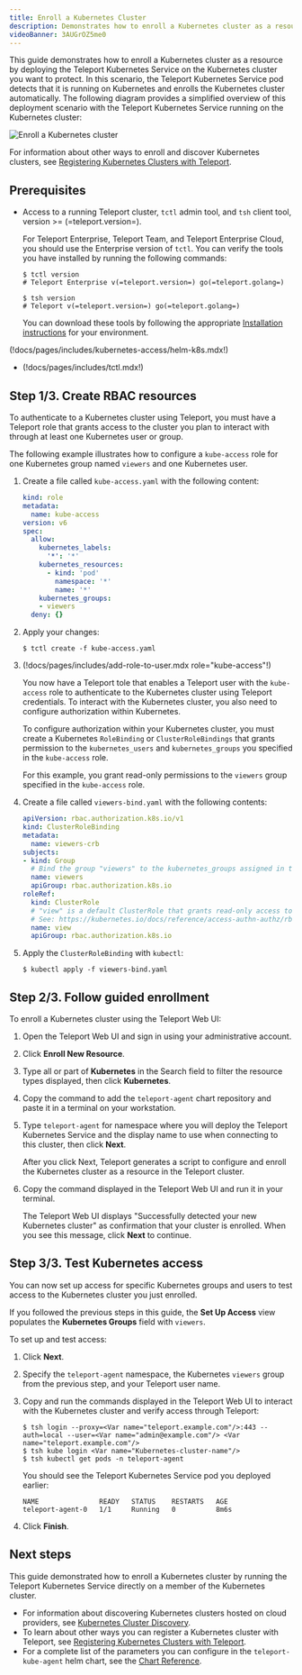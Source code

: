 ```yaml
---
title: Enroll a Kubernetes Cluster
description: Demonstrates how to enroll a Kubernetes cluster as a resource protected by Teleport.
videoBanner: 3AUGrOZ5me0
---
```


This guide demonstrates how to enroll a Kubernetes cluster as a resource by deploying the 
Teleport Kubernetes Service on the Kubernetes cluster you want to protect. In this scenario, 
the Teleport Kubernetes Service pod detects that it is running on Kubernetes and enrolls the 
Kubernetes cluster automatically. The following diagram provides a simplified overview of 
this deployment scenario with the Teleport Kubernetes Service running on the Kubernetes cluster:

![Enroll a Kubernetes cluster](../../img/k8s/enroll-kubernetes.png)

For information about other ways to enroll and discover Kubernetes clusters, see
[Registering Kubernetes Clusters with Teleport](./register-clusters.mdx).

## Prerequisites

- Access to a running Teleport cluster, `tctl` admin tool, and `tsh` client tool, 
  version >= (=teleport.version=). 
  
  For Teleport Enterprise, Teleport Team, and Teleport Enterprise Cloud, you should
  use the Enterprise version of `tctl`. 
  You can verify the tools you have installed by running the following commands:

  ```code
  $ tctl version
  # Teleport Enterprise v(=teleport.version=) go(=teleport.golang=)
  
  $ tsh version
  # Teleport v(=teleport.version=) go(=teleport.golang=)
  ```

  You can download these tools by following the appropriate [Installation 
  instructions](../installation.mdx#installation-instructions) for your environment.

(!docs/pages/includes/kubernetes-access/helm-k8s.mdx!)

- (!docs/pages/includes/tctl.mdx!)

## Step 1/3. Create RBAC resources

To authenticate to a Kubernetes cluster using Teleport, you must have a
Teleport role that grants access to the cluster you plan to interact with
through at least one Kubernetes user or group.

The following example illustrates how to configure a `kube-access` role for 
one Kubernetes group named `viewers` and one Kubernetes user.

1. Create a file called `kube-access.yaml` with the following content:
   
   ```yaml
   kind: role
   metadata:
     name: kube-access
   version: v6
   spec:
     allow:
       kubernetes_labels:
         '*': '*'
       kubernetes_resources:
         - kind: 'pod'
           namespace: '*'
           name: '*'
       kubernetes_groups:
       - viewers
     deny: {}
   ```

1. Apply your changes:

   ```code
   $ tctl create -f kube-access.yaml
   ```

1. (!docs/pages/includes/add-role-to-user.mdx role="kube-access"!)

   You now have a Teleport tole that enables a Teleport user with the `kube-access` role
   to authenticate to the Kubernetes cluster using Teleport credentials. To interact with 
   the Kubernetes cluster, you also need to configure authorization within Kubernetes.
   
   To configure authorization within your Kubernetes cluster, you must create a Kubernetes 
   `RoleBinding` or `ClusterRoleBindings` that grants permission to the `kubernetes_users` 
   and `kubernetes_groups` you specified in the `kube-access` role.
   
   For this example, you grant read-only permissions to the `viewers` group specified in 
   the `kube-access` role.

1. Create a file called `viewers-bind.yaml` with the following contents:

   ```yaml
   apiVersion: rbac.authorization.k8s.io/v1
   kind: ClusterRoleBinding
   metadata:
     name: viewers-crb
   subjects:
   - kind: Group
     # Bind the group "viewers" to the kubernetes_groups assigned in the "kube-access" role
     name: viewers
     apiGroup: rbac.authorization.k8s.io
   roleRef:
     kind: ClusterRole
     # "view" is a default ClusterRole that grants read-only access to resources
     # See: https://kubernetes.io/docs/reference/access-authn-authz/rbac/#user-facing-roles
     name: view
     apiGroup: rbac.authorization.k8s.io
   ```

1. Apply the `ClusterRoleBinding` with `kubectl`:
   
   ```code
   $ kubectl apply -f viewers-bind.yaml
   ```

## Step 2/3. Follow guided enrollment

To enroll a Kubernetes cluster using the Teleport Web UI:

1. Open the Teleport Web UI and sign in using your administrative account.

1. Click **Enroll New Resource**.

1. Type all or part of **Kubernetes** in the Search field to filter the resource types 
   displayed, then click **Kubernetes**.

1. Copy the command to add the `teleport-agent` chart repository and paste 
   it in a terminal on your workstation.

1. Type `teleport-agent` for namespace where you will deploy the Teleport
   Kubernetes Service and the display name to use when connecting to this
   cluster, then click **Next**.

   After you click Next, Teleport generates a script to configure and enroll the 
   Kubernetes cluster as a resource in the Teleport cluster.

1. Copy the command displayed in the Teleport Web UI and run it in your
   terminal.

   The Teleport Web UI displays "Successfully detected your new Kubernetes cluster" as 
   confirmation that your cluster is enrolled. When you see this message, click **Next**
   to continue.

## Step 3/3. Test Kubernetes access

You can now set up access for specific Kubernetes groups and users to test access to
the Kubernetes cluster you just enrolled.

If you followed the previous steps in this guide, the **Set Up Access** view
populates the **Kubernetes Groups** field with `viewers`.

To set up and test access:

1. Click **Next**.

1. Specify the `teleport-agent` namespace, the Kubernetes `viewers` group from
   the previous step, and your Teleport user name.

1. Copy and run the commands displayed in the Teleport Web UI to interact with the
   Kubernetes cluster and verify access through Teleport:
   
   ```code
   $ tsh login --proxy=<Var name="teleport.example.com"/>:443 --auth=local --user=<Var name="admin@example.com"/> <Var name="teleport.example.com"/>
   $ tsh kube login <Var name="Kubernetes-cluster-name"/>
   $ tsh kubectl get pods -n teleport-agent
   ```

   You should see the Teleport Kubernetes Service pod you deployed earlier:

   ```text
   NAME               READY   STATUS    RESTARTS   AGE
   teleport-agent-0   1/1     Running   0          8m6s
   ```

1. Click **Finish**.

## Next steps

This guide demonstrated how to enroll a Kubernetes cluster by running the
Teleport Kubernetes Service directly on a member of the Kubernetes cluster. 

- For information about discovering Kubernetes clusters hosted on cloud providers, see 
[Kubernetes Cluster Discovery](./discovery.mdx). 
- To learn about other ways you can register a Kubernetes cluster with Teleport, see 
[Registering Kubernetes Clusters with Teleport](./register-clusters.mdx).
- For a complete list of the parameters you can configure in the `teleport-kube-agent` 
helm chart, see the [Chart Reference](../reference/helm-reference/teleport-kube-agent.mdx).
